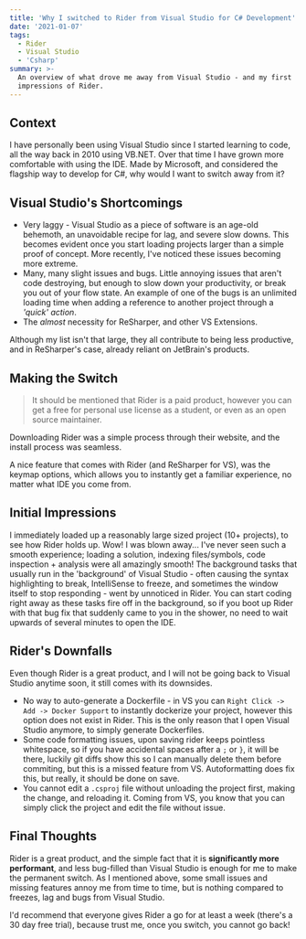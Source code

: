 ```yaml
---
title: 'Why I switched to Rider from Visual Studio for C# Development'
date: '2021-01-07'
tags:
  - Rider
  - Visual Studio
  - 'Csharp'
summary: >-
  An overview of what drove me away from Visual Studio - and my first
  impressions of Rider.
---
```



## Context

I have personally been using Visual Studio since I started learning to code, all the way back in 2010 using VB.NET. Over that time I have grown more comfortable with using the IDE. Made by Microsoft, and considered the flagship way to develop for C#, why would I want to switch away from it?

## Visual Studio's Shortcomings

* Very laggy - Visual Studio as a piece of software is an age-old behemoth, an unavoidable recipe for lag, and severe slow downs. This becomes evident once you start loading projects larger than a simple proof of concept. More recently, I've noticed these issues becoming more extreme.
* Many, many slight issues and bugs. Little annoying issues that aren't code destroying, but enough to slow down your productivity, or break you out of your flow state. An example of one of the bugs is an unlimited loading time when adding a reference to another project through a *'quick' action*.
* The *almost* necessity for ReSharper, and other VS Extensions.

Although my list isn't that large, they all contribute to being less productive, and in ReSharper's case, already reliant on JetBrain's products.

## Making the Switch

> It should be mentioned that Rider is a paid product, however you can get a free for personal use license as a student, or even as an open source maintainer.

Downloading Rider was a simple process through their website, and the install process was seamless.

A nice feature that comes with Rider (and ReSharper for VS), was the keymap options, which allows you to instantly get a familiar experience, no matter what IDE you come from.

## Initial Impressions

I immediately loaded up a reasonably large sized project (10+ projects), to see how Rider holds up. Wow! I was blown away... I've never seen such a smooth experience; loading a solution, indexing files/symbols, code inspection + analysis were all amazingly smooth! The background tasks that usually run in the 'background' of Visual Studio - often causing the syntax highlighting to break, IntelliSense to freeze, and sometimes the window itself to stop responding - went by unnoticed in Rider. You can start coding right away as these tasks fire off in the background, so if you boot up Rider with that bug fix that suddenly came to you in the shower, no need to wait upwards of several minutes to open the IDE. 

## Rider's Downfalls

Even though Rider is a great product, and I will not be going back to Visual Studio anytime soon, it still comes with its downsides.

* No way to auto-generate a Dockerfile - in VS you can `Right Click -> Add -> Docker Support` to instantly dockerize your project, however this option does not exist in Rider. This is the only reason that I open Visual Studio anymore, to simply generate Dockerfiles.
* Some code formatting issues, upon saving rider keeps pointless whitespace, so if you have accidental spaces after a `;` or `}`, it will be there, luckily git diffs show this so I can manually delete them before commiting, but this is a missed feature from VS. Autoformatting does fix this, but really, it should be done on save.
* You cannot edit a `.csproj` file without unloading the project first, making the change, and reloading it. Coming from VS, you know that you can simply click the project and edit the file without issue.

## Final Thoughts

Rider is a great product, and the simple fact that it is **significantly more performant**, and less bug-filled than Visual Studio is enough for me to make the permanent switch. As I mentioned above, some small issues and missing features annoy me from time to time, but is nothing compared to freezes, lag and bugs from Visual Studio. 

I'd recommend that everyone gives Rider a go for at least a week (there's a 30 day free trial), because trust me, once you switch, you cannot go back!

